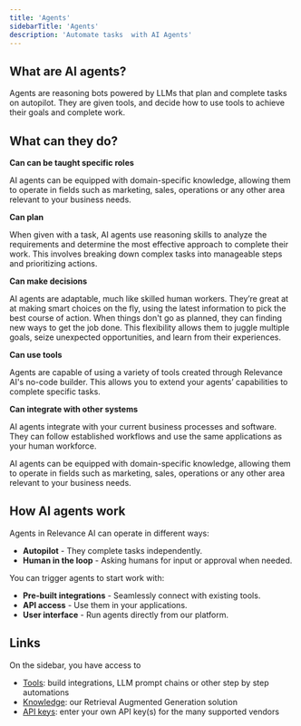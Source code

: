 ```yaml
---
title: 'Agents'
sidebarTitle: 'Agents'
description: 'Automate tasks  with AI Agents'
---
```


## What are AI agents?

Agents are reasoning bots powered by LLMs that plan and complete tasks on autopilot. They are given tools, and decide how to use tools to achieve their goals and complete work.

## What can they do?

**Can can be taught specific roles**

AI agents can be equipped with domain-specific knowledge, allowing them to operate in fields such as marketing, sales, operations or any other area relevant to your business needs.

**Can plan**

When given with a task, AI agents use reasoning skills to analyze the requirements and determine the most effective approach to complete their work. This involves breaking down complex tasks into manageable steps and prioritizing actions.

**Can make decisions**

AI agents are adaptable, much like skilled human workers. They’re great at at making smart choices on the fly, using the latest information to pick the best course of action. When things don't go as planned, they can finding new ways to get the job done. This flexibility allows them to juggle multiple goals, seize unexpected opportunities, and learn from their experiences.

**Can use tools**

Agents are capable of using a variety of tools created through Relevance AI's no-code builder. This allows you to extend your agents’ capabilities to complete specific tasks.

**Can integrate with other systems**

AI agents integrate with your current business processes and software. They can follow established workflows and use the same applications as your human workforce.

AI agents can be equipped with domain-specific knowledge, allowing them to operate in fields such as marketing, sales, operations or any other area relevant to your business needs.

## How AI agents work

Agents in Relevance AI can operate in different ways:

- **Autopilot** - They complete tasks independently.
- **Human in the loop** - Asking humans for input or approval when needed.

You can trigger agents to start work with:

- **Pre-built integrations** - Seamlessly connect with existing tools.
- **API access** - Use them in your applications.
- **User interface** - Run agents directly from our platform.

## Links
On the sidebar, you have access to 
* [Tools](/get-started/key-concepts/tools): build integrations, LLM prompt chains or other step by step automations
* [Knowledge](/get-started/key-concepts/knowledge): our Retrieval Augmented Generation solution 
* [API keys](/get-started/key-concepts/api-keys): enter your own API key(s) for the many supported vendors 
